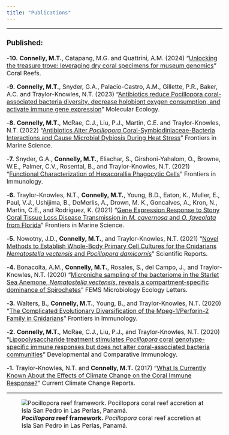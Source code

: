```yaml
---
title: "Publications"
---
```

<style type="text/css">

body, td {
   font-size: 16px;
}
</style>
***

### Published:

-**10.** **Connelly, M.T.**, Catapang, M.G. and Quattrini, A.M. (2024) “[Unlocking the treasure trove: leveraging dry coral specimens for museum genomics](https://doi.org/10.1007/s00338-024-02525-5)” Coral Reefs. 

-**9.** **Connelly, M.T.**, Snyder, G.A., Palacio-Castro, A.M., Gillette, P.R., Baker, A.C. and Traylor-Knowles, N.T. (2023) “[Antibiotics reduce Pocillopora coral-associated bacteria diversity, decrease holobiont oxygen consumption, and activate immune gene expression](https://doi.org/10.1111/mec.17049)” Molecular Ecology.

-**8.** **Connelly, M.T.**, McRae, C.J., Liu, P.J., Martin, C.E. and Traylor-Knowles, N.T. (2022) “[Antibiotics Alter *Pocillopora* Coral-Symbiodiniaceae-Bacteria Interactions and Cause Microbial Dybiosis During Heat Stress](https://doi.org/10.3389/fmars.2021.814124)” Frontiers in Marine Science.

-**7.** Snyder, G.A., **Connelly, M.T.**, Eliachar, S., Girshoni-Yahalom, O., Browne, W.E., Palmer, C.V., Rosental, B., and Traylor-Knowles, N.T. (2021) “[Functional Characterization of Hexacorallia Phagocytic Cells](https://doi.org/10.3389/fimmu.2021.662803)” Frontiers in Immunology.

-**6.** Traylor-Knowles, N.T., **Connelly, M.T.**, Young, B.D., Eaton, K., Muller, E., Paul, V.J., Ushijima, B., DeMerlis, A., Drown, M. K., Goncalves, A., Kron, N., Martin, C.E., and Rodriguez, K. (2021) “[Gene Expression Response to Stony Coral Tissue Loss Disease Transmission in *M. cavernosa* and *O. faveolata* from Florida](https://doi.org/10.3389/fmars.2021.681563)” Frontiers in Marine Science.

-**5.** Nowotny, J.D., **Connelly, M.T.**, and Traylor-Knowles, N.T. (2021) “[Novel Methods to Establish Whole-Body Primary Cell Cultures for the Cnidarians *Nematostella vectensis* and *Pocillopora damicornis*](https://doi.org/10.1038/s41598-021-83549-7)” Scientific Reports.

-**4.** Bonacolta, A.M., **Connelly, M.T.**, Rosales, S., del Campo, J., and Traylor-Knowles, N.T. (2020) “[Microniche sampling of the bacteriome in the Starlet Sea Anemone, *Nematostella vectensis*, reveals a compartment-specific dominance of Spirochetes](https://doi.org/10.1093/femsle/fnab002)” FEMS Microbiology Ecology Letters.

-**3.** Walters, B., **Connelly, M.T.**, Young, B., and Traylor-Knowles, N.T. (2020) “[The Complicated Evolutionary Diversification of the Mpeg-1/Perforin-2 Family in Cnidarians](https://doi.org/10.3389/fimmu.2020.01690)” Frontiers in Immunology.

-**2.** **Connelly, M.T.**, McRae, C.J., Liu, P.J., and Traylor-Knowles, N.T. (2020) “[Lipopolysaccharide treatment stimulates *Pocillopora* coral genotype-specific immune responses but does not alter coral-associated bacteria communities](https://doi.org/10.1016/j.dci.2020.103717)” Developmental and Comparative Immunology.

-**1.** Traylor-Knowles, N.T. and **Connelly, M.T.** (2017) “[What Is Currently Known About the Effects of Climate Change on the Coral Immune Response?](https://doi.org/10.1007/s40641-017-0077-7)” Current Climate Change Reports.

***

![***Pocillopora* reef framework.** *Pocillopora* coral reef accretion at Isla San Pedro in Las Perlas, Panamá.](./images/Reef_SanPedro_A.JPG)
